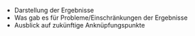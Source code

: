 
 - Darstellung der Ergebnisse
 - Was gab es für Probleme/Einschränkungen der Ergebnisse
 - Ausblick auf zukünftige Anknüpfungspunkte

\newpage